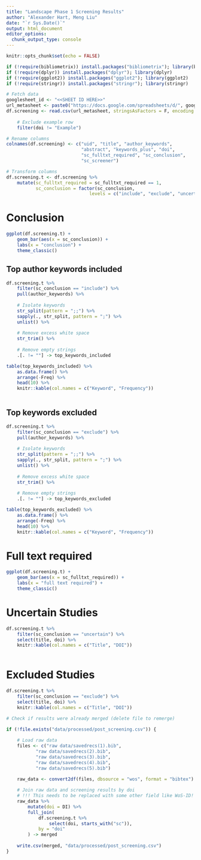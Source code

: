 ```yaml
---
title: "Landscape Phase 1 Screening Results"
author: "Alexander Hart, Meng Liu"
date: "`r Sys.Date()`"
output: html_document
editor_options: 
  chunk_output_type: console
---
```


```r
knitr::opts_chunk$set(echo = FALSE)

if (!require(bibliometrix)) install.packages("bibliometrix"); library(bibliometrix)
if (!require(dplyr)) install.packages("dplyr"); library(dplyr)
if (!require(ggplot2)) install.packages("ggplot2"); library(ggplot2)
if (!require(stringr)) install.packages("stringr"); library(stringr)
```

```r
# Fetch data
googlesheet_id <- "<<SHEET ID HERE>>"
url_metasheet <- paste0("https://docs.google.com/spreadsheets/d/", googlesheet_id, "/export?format=csv")
df.screening <- read.csv(url_metasheet, stringsAsFactors = F, encoding = 'UTF-8') %>%
    
    # Exclude example row
    filter(doi != "Example")

# Rename columns
colnames(df.screening) <- c("uid", "title", "author_keywords",
                            "abstract", "keywords_plus", "doi",
                            "sc_fulltxt_required", "sc_conclusion", 
                            "sc_screener")

# Transform columns
df.screening.t <- df.screening %>%
    mutate(sc_fulltxt_required = sc_fulltxt_required == 1,
           sc_conclusion = factor(sc_conclusion,
                               levels = c("include", "exclude", "uncertain"))) 

```

# Conclusion

```r
ggplot(df.screening.t) +
    geom_bar(aes(x = sc_conclusion)) +
    labs(x = "conclusion") +
    theme_classic()
```

## Top author keywords included

```r
df.screening.t %>%
    filter(sc_conclusion == "include") %>%
    pull(author_keywords) %>%
    
    # Isolate keywords
    str_split(pattern = ";;") %>%
    sapply(., str_split, pattern = ";") %>%
    unlist() %>%
    
    # Remove excess white space
    str_trim() %>%
    
    # Remove empty strings
    .[. != ""] -> top_keywords_included

table(top_keywords_included) %>%
    as.data.frame() %>%
    arrange(-Freq) %>%
    head(10) %>%
    knitr::kable(col.names = c("Keyword", "Frequency"))
    
```

## Top keywords excluded

```r
df.screening.t %>%
    filter(sc_conclusion == "exclude") %>%
    pull(author_keywords) %>%
    
    # Isolate keywords
    str_split(pattern = ";;") %>%
    sapply(., str_split, pattern = ";") %>%
    unlist() %>%
    
    # Remove excess white space
    str_trim() %>%
    
    # Remove empty strings
    .[. != ""] -> top_keywords_excluded

table(top_keywords_excluded) %>%
    as.data.frame() %>%
    arrange(-Freq) %>%
    head(10) %>%
    knitr::kable(col.names = c("Keyword", "Frequency"))
```

# Full text required

```r
ggplot(df.screening.t) +
    geom_bar(aes(x = sc_fulltxt_required)) +
    labs(x = "full text required") +
    theme_classic()
```

# Uncertain Studies

```r
df.screening.t %>%
    filter(sc_conclusion == "uncertain") %>%
    select(title, doi) %>%
    knitr::kable(col.names = c("Title", "DOI"))
    
```

# Excluded Studies

```r
df.screening.t %>%
    filter(sc_conclusion == "exclude") %>%
    select(title, doi) %>%
    knitr::kable(col.names = c("Title", "DOI"))
```


```r
# Check if results were already merged (delete file to remerge)

if (!file.exists("data/processed/post_screening.csv")) {
    
    # Load raw data 
    files <- c("raw data/savedrecs(1).bib",
           "raw data/savedrecs(2).bib",
           "raw data/savedrecs(3).bib",
           "raw data/savedrecs(4).bib",
           "raw data/savedrecs(5).bib")

    raw_data <- convert2df(files, dbsource = "wos", format = "bibtex")
    
    # Join raw data and screening results by doi
    # !!! This needs to be replaced with some other field like WoS-ID! !!!
    raw_data %>%
        mutate(doi = DI) %>%
        full_join(
            df.screening.t %>%
                select(doi, starts_with("sc")),
            by = "doi"
        ) -> merged
    
    write.csv(merged, "data/processed/post_screening.csv")
}

```




